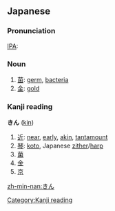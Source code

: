 ==Japanese==
===Pronunciation===
[[IPA]]: {{IPAchar|/kiɴ/}}

===Noun===
{{ja-noun|h|rom=kin}}
# [[菌]]: [[germ]], [[bacteria]]
# [[金]]: [[gold]]


===Kanji reading===                            
[[Category:Kanji reading]]
'''きん''' ([[kin]])

# [[近]]: [[near]], [[early]], [[akin]], [[tantamount]]
# [[琴]]: [[koto]], Japanese [[zither]]/[[harp]]
# [[菌]]
# [[金]]
# [[京]]

[[zh-min-nan:きん]]